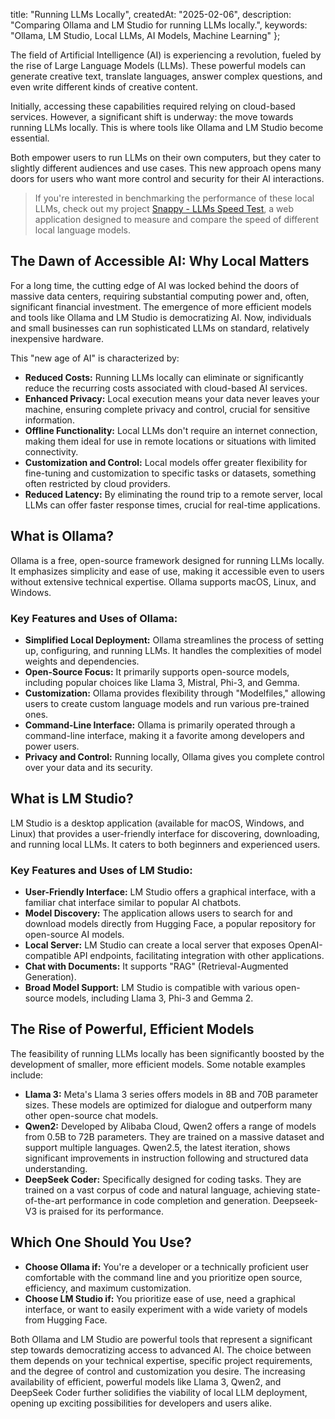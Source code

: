   title: "Running LLMs Locally",
  createdAt: "2025-02-06",
  description: "Comparing Ollama and LM Studio for running LLMs locally.",
  keywords: "Ollama, LM Studio, Local LLMs, AI Models, Machine Learning"
};

The field of Artificial Intelligence (AI) is experiencing a revolution, fueled by the rise of Large Language Models (LLMs).
These powerful models can generate creative text, translate languages, answer complex questions, and even write different kinds of creative content.

Initially, accessing these capabilities required relying on cloud-based services.
However, a significant shift is underway: the move towards running LLMs locally.
This is where tools like Ollama and LM Studio become essential.

Both empower users to run LLMs on their own computers, but they cater to slightly different audiences and use cases.
This new approach opens many doors for users who want more control and security for their AI interactions.

> If you're interested in benchmarking the performance of these local LLMs, check out my project [Snappy - LLMs Speed Test](/blog/llms-speed-test), a web application designed to measure and compare the speed of different local language models.

## The Dawn of Accessible AI: Why Local Matters

For a long time, the cutting edge of AI was locked behind the doors of massive data centers, requiring substantial computing power and, often, significant financial investment.
The emergence of more efficient models and tools like Ollama and LM Studio is democratizing AI.
Now, individuals and small businesses can run sophisticated LLMs on standard, relatively inexpensive hardware.

This "new age of AI" is characterized by:

- **Reduced Costs:** Running LLMs locally can eliminate or significantly reduce the recurring costs associated with cloud-based AI services.
- **Enhanced Privacy:** Local execution means your data never leaves your machine, ensuring complete privacy and control, crucial for sensitive information.
- **Offline Functionality:** Local LLMs don't require an internet connection, making them ideal for use in remote locations or situations with limited connectivity.
- **Customization and Control:** Local models offer greater flexibility for fine-tuning and customization to specific tasks or datasets, something often restricted by cloud providers.
- **Reduced Latency:** By eliminating the round trip to a remote server, local LLMs can offer faster response times, crucial for real-time applications.

## What is Ollama?

Ollama is a free, open-source framework designed for running LLMs locally.
It emphasizes simplicity and ease of use, making it accessible even to users without extensive technical expertise.
Ollama supports macOS, Linux, and Windows.

### Key Features and Uses of Ollama:

- **Simplified Local Deployment:** Ollama streamlines the process of setting up, configuring, and running LLMs. It handles the complexities of model weights and dependencies.
- **Open-Source Focus:** It primarily supports open-source models, including popular choices like Llama 3, Mistral, Phi-3, and Gemma.
- **Customization:** Ollama provides flexibility through "Modelfiles," allowing users to create custom language models and run various pre-trained ones.
- **Command-Line Interface:** Ollama is primarily operated through a command-line interface, making it a favorite among developers and power users.
- **Privacy and Control:** Running locally, Ollama gives you complete control over your data and its security.

## What is LM Studio?

LM Studio is a desktop application (available for macOS, Windows, and Linux) that provides a user-friendly interface for discovering, downloading, and running local LLMs.
It caters to both beginners and experienced users.

### Key Features and Uses of LM Studio:

- **User-Friendly Interface:** LM Studio offers a graphical interface, with a familiar chat interface similar to popular AI chatbots.
- **Model Discovery:** The application allows users to search for and download models directly from Hugging Face, a popular repository for open-source AI models.
- **Local Server:** LM Studio can create a local server that exposes OpenAI-compatible API endpoints, facilitating integration with other applications.
- **Chat with Documents:** It supports "RAG" (Retrieval-Augmented Generation).
- **Broad Model Support:** LM Studio is compatible with various open-source models, including Llama 3, Phi-3 and Gemma 2.

## The Rise of Powerful, Efficient Models

The feasibility of running LLMs locally has been significantly boosted by the development of smaller, more efficient models. Some notable examples include:

- **Llama 3:** Meta's Llama 3 series offers models in 8B and 70B parameter sizes. These models are optimized for dialogue and outperform many other open-source chat models.
- **Qwen2:** Developed by Alibaba Cloud, Qwen2 offers a range of models from 0.5B to 72B parameters. They are trained on a massive dataset and support multiple languages. Qwen2.5, the latest iteration, shows significant improvements in instruction following and structured data understanding.
- **DeepSeek Coder:** Specifically designed for coding tasks. They are trained on a vast corpus of code and natural language, achieving state-of-the-art performance in code completion and generation. Deepseek-V3 is praised for its performance.

## Which One Should You Use?

- **Choose Ollama if:** You're a developer or a technically proficient user comfortable with the command line and you prioritize open source, efficiency, and maximum customization.
- **Choose LM Studio if:** You prioritize ease of use, need a graphical interface, or want to easily experiment with a wide variety of models from Hugging Face.

Both Ollama and LM Studio are powerful tools that represent a significant step towards democratizing access to advanced AI.
The choice between them depends on your technical expertise, specific project requirements, and the degree of control and customization you desire.
The increasing availability of efficient, powerful models like Llama 3, Qwen2, and DeepSeek Coder further solidifies the viability of local LLM deployment, opening up exciting possibilities for developers and users alike.
